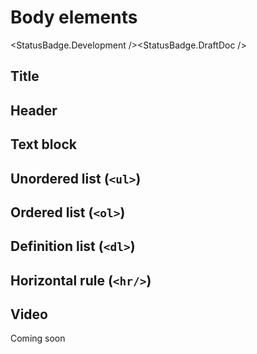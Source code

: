 
# Body elements
<StatusBadge.Development /><StatusBadge.DraftDoc />

## Title
<Canvas withSource="none">
  <Story id="components-body-elements--title" />
</Canvas>

## Header
<Canvas withSource="none">
  <Story id="components-body-elements--header" />
</Canvas>

## Text block
<Canvas withSource="none">
  <Story id="components-body-elements--text-block" />
</Canvas>

## Unordered list (`<ul>`)
<Canvas withSource="none">
  <Story id="components-body-elements--unordered-list" />
</Canvas>

## Ordered list (`<ol>`)
<Canvas withSource="none">
  <Story id="components-body-elements--ordered-list" />
</Canvas>

## Definition list (`<dl>`)
<Canvas withSource="none">
  <Story id="components-body-elements--definition-list" />
</Canvas>

## Horizontal rule (`<hr/>`)
<Canvas withSource="none">
  <Story id="components-body-elements--horizontal-rule" />
</Canvas>

## Video

Coming soon
